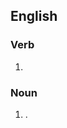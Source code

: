 {{also|tabulâtes}}

==English==

===Verb===
{{head|en|verb form}}

# {{en-third-person singular of|tabulate}}

===Noun===
{{head|en|noun form}}

# {{lb|en|pharmacy|obsolete}} {{plural of|en|tabulate}}.